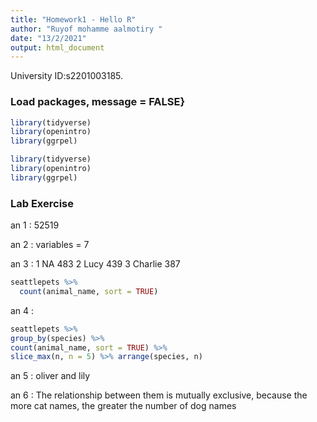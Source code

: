 ```yaml
---
title: "Homework1 - Hello R"
author: "Ruyof mohamme aalmotiry "
date: "13/2/2021"
output: html_document
---
```


University ID:s2201003185.

### Load packages, message = FALSE}

```r
library(tidyverse)
library(openintro)
library(ggrpel)
```



```r
library(tidyverse)
library(openintro)
library(ggrpel)

```


### Lab Exercise

an 1 :
52519

an 2 :
variables = 7

an 3 :
1 NA            483
2 Lucy          439
3 Charlie       387

```r
seattlepets %>% 
  count(animal_name, sort = TRUE)
```

an 4 :

```r
seattlepets %>% 
group_by(species) %>% 
count(animal_name, sort = TRUE) %>% 
slice_max(n, n = 5) %>% arrange(species, n)

```

an 5 :
oliver and lily 

an 6 :
The relationship between them is mutually exclusive, because the more cat names, the greater the number of dog names
